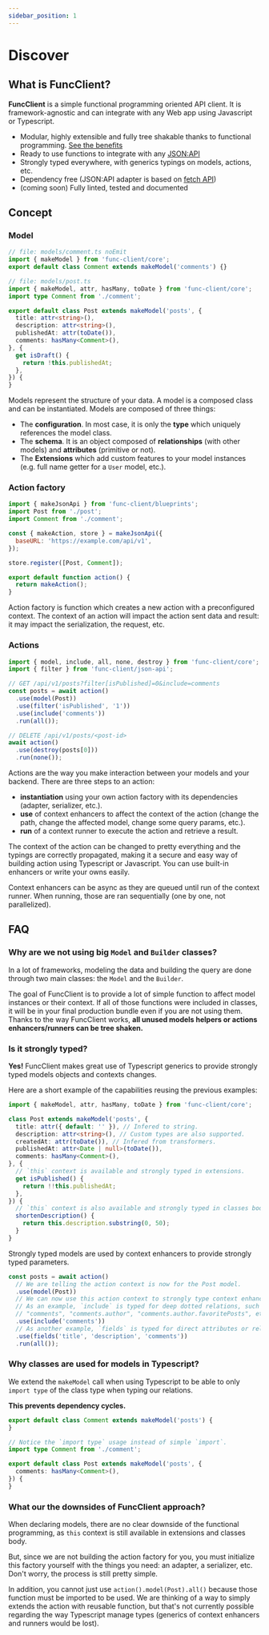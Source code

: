 ```yaml
---
sidebar_position: 1
---
```


# Discover

## What is FuncClient?

**FuncClient** is a simple functional programming oriented API client. It is
framework-agnostic and can integrate with any Web app using Javascript or
Typescript.

- Modular, highly extensible and fully tree shakable thanks to functional
programming. [See the benefits](#why-are-we-not-using-big-model-and-builder-classes)
- Ready to use functions to integrate with any [JSON:API](https://jsonapi.org/)
- Strongly typed everywhere, with generics typings on models, actions, etc.
- Dependency free (JSON:API adapter is based
on [fetch API](https://developer.mozilla.org/en-US/docs/Web/API/Fetch_API))
- (coming soon) Fully linted, tested and documented

## Concept

### Model

```ts
// file: models/comment.ts noEmit
import { makeModel } from 'func-client/core';
export default class Comment extends makeModel('comments') {}

// file: models/post.ts
import { makeModel, attr, hasMany, toDate } from 'func-client/core';
import type Comment from './comment';

export default class Post extends makeModel('posts', {
  title: attr<string>(),
  description: attr<string>(),
  publishedAt: attr(toDate()),
  comments: hasMany<Comment>(),
}, {
  get isDraft() {
    return !this.publishedAt;
  },
}) {
}
```

Models represent the structure of your data. A model is a composed class and can
be instantiated. Models are composed of three things:

- The **configuration**. In most case, it is only the **type** which uniquely
references the model class.
- The **schema**. It is an object composed of **relationships** (with other
models) and **attributes** (primitive or not).
- The **Extensions** which add custom features to your model instances (e.g.
full name getter for a `User` model, etc.).

### Action factory

```javascript
import { makeJsonApi } from 'func-client/blueprints';
import Post from './post';
import Comment from './comment';

const { makeAction, store } = makeJsonApi({
  baseURL: 'https://example.com/api/v1',
});

store.register([Post, Comment]);

export default function action() {
  return makeAction();
}
```

Action factory is function which creates a new action with a preconfigured
context. The context of an action will impact the action sent data and result:
it may impact the serialization, the request, etc.

### Actions

```javascript
import { model, include, all, none, destroy } from 'func-client/core';
import { filter } from 'func-client/json-api';

// GET /api/v1/posts?filter[isPublished]=0&include=comments
const posts = await action()
  .use(model(Post))
  .use(filter('isPublished', '1'))
  .use(include('comments'))
  .run(all());

// DELETE /api/v1/posts/<post-id>
await action()
  .use(destroy(posts[0]))
  .run(none());
```

Actions are the way you make interaction between your models and your backend.
There are three steps to an action:

- **instantiation** using your own action factory with its dependencies (adapter,
serializer, etc.).
- **use** of context enhancers to affect the context of the action (change the
path, change the affected model, change some query params, etc.).
- **run** of a context runner to execute the action and retrieve a result.

The context of the action can be changed to pretty everything and the typings
are correctly propagated, making it a secure and easy way of building action
using Typescript or Javascript. You can use built-in enhancers or write your
owns easily.

Context enhancers can be async as they are queued until run of the context
runner. When running, those are ran sequentially (one by one, not parallelized).

## FAQ

### Why are we not using big `Model` and `Builder` classes?

In a lot of frameworks, modeling the data and building the query are done
through two main classes: the `Model` and the `Builder`.

The goal of FuncClient is to provide a lot of simple function to affect model
instances or their context. If all of those functions were included in classes,
it will be in your final production bundle even if you are not using them.
Thanks to the way FuncClient works, **all unused models helpers or actions
enhancers/runners can be tree shaken.**

### Is it strongly typed?

**Yes!** FuncClient makes great use of Typescript generics to provide strongly
typed models objects and contexts changes.

Here are a short example of the capabilities reusing the previous examples:

```typescript title="post.ts"
import { makeModel, attr, hasMany, toDate } from 'func-client/core';

class Post extends makeModel('posts', {
  title: attr({ default: '' }), // Infered to string.
  description: attr<string>(), // Custom types are also supported.
  createdAt: attr(toDate()), // Infered from transformers.
  publishedAt: attr<Date | null>(toDate()),
  comments: hasMany<Comment>(),
}, {
  // `this` context is available and strongly typed in extensions.
  get isPublished() {
    return !!this.publishedAt;
  },
}) {
  // `this` context is also available and strongly typed in classes body.
  shortenDescription() {
    return this.description.substring(0, 50);
  }
}
```

Strongly typed models are used by context enhancers to provide strongly typed
parameters.

```typescript
const posts = await action()
  // We are telling the action context is now for the Post model.
  .use(model(Post))
  // We can now use this action context to strongly type context enhancer params.
  // As an example, `include` is typed for deep dotted relations, such as:
  // "comments", "comments.author", "comments.author.favoritePosts", etc.
  .use(include('comments'))
  // As another example, `fields` is typed for direct attributes or relationships of the model.
  .use(fields('title', 'description', 'comments'))
  .run(all());
```

### Why classes are used for models in Typescript?

We extend the `makeModel` call when using Typescript to be able to
only `import type` of the class type when typing our relations.

**This prevents dependency cycles.**

```typescript title="comment.ts"
export default class Comment extends makeModel('posts') {
}
```

```typescript title="post.ts"
// Notice the `import type` usage instead of simple `import`.
import type Comment from './comment';

export default class Post extends makeModel('posts', {
  comments: hasMany<Comment>(),
}) {
}
```

### What our the downsides of FuncClient approach?

When declaring models, there are no clear downside of the functional
programming, as `this` context is still available in extensions and classes
body.

But, since we are not building the action factory for you, you must initialize
this factory yourself with the things you need: an adapter, a serializer, etc.
Don't worry, the process is still pretty simple.

In addition, you cannot just use `action().model(Post).all()` because those
function must be imported to be used. We are thinking of a way to simply extends
the action with reusable function, but that's not currently possible regarding
the way Typescript manage types (generics of context enhancers and runners
would be lost).
